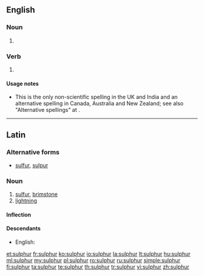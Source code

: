 ==English==
===Noun===
{{en-noun|s|-}}

# {{alternative spelling of|[[sulfur]]}}

===Verb===
{{en-verb}}

# {{alternative spelling of|[[sulfur]]}}

====Usage notes====
* This is the only non-scientific spelling in the UK and India and an alternative spelling in Canada, Australia and New Zealand; see also "Alternative spellings" at {{term|sulfur}}.

----
==Latin==

===Alternative forms===
* [[sulfur]], [[sulpur]]

===Noun===
{{la-noun|sulphur|sulphuris|sulphuris|n|third}}

# [[#English|sulfur]], [[brimstone]]
# [[lightning]]

====Inflection====
{{la-decl-3rd|sulphur|sulphur|sulphur}}

====Descendants====
* English: {{l|en|sulphur}}

[[et:sulphur]]
[[fr:sulphur]]
[[ko:sulphur]]
[[io:sulphur]]
[[la:sulphur]]
[[lt:sulphur]]
[[hu:sulphur]]
[[ml:sulphur]]
[[my:sulphur]]
[[pl:sulphur]]
[[ro:sulphur]]
[[ru:sulphur]]
[[simple:sulphur]]
[[fi:sulphur]]
[[ta:sulphur]]
[[te:sulphur]]
[[th:sulphur]]
[[tr:sulphur]]
[[vi:sulphur]]
[[zh:sulphur]]